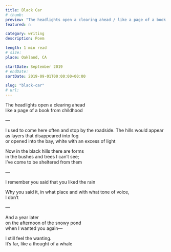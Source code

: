 ```yaml
---
title: Black Car
# thumb:
preview: "The headlights open a clearing ahead / like a page of a book from childhood"
featured: n

category: writing
description: Poem

length: 1 min read
# size:
place: Oakland, CA

startDate: September 2019
# endDate:
sortDate: 2019-09-01T00:00:00+00:00

slug: "black-car"
# url:
---
```


The headlights open a clearing ahead<br/>
like a page of a book from childhood

—

I used to come here often and stop by the roadside. The hills would appear<br/>
as layers that disappeared into fog<br/>
or opened into the bay, white with an excess of light

Now in the black hills there are forms<br/>
in the bushes and trees I can’t see;<br/>
I’ve come to be sheltered from them

—

I remember you said that you liked the rain<br/>

Why you said it, in what place and with what tone of voice,<br/>
I don’t

—

And a year later<br/>
on the afternoon of the snowy pond<br/>
when I wanted you again—

I still feel the wanting.<br/>
It’s far, like a thought of a whale

